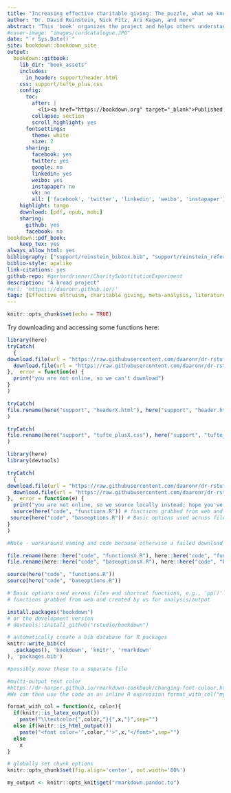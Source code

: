 ```yaml
---
title: "Increasing effective charitable giving: The puzzle, what we know, what we need to know next"
author: "Dr. David Reinstein, Nick Fitz, Ari Kagan, and more"
abstract: "This 'book' organizes the project and helps others understand it and learn from it"
#cover-image: "images/cardcatalogue.JPG"
date: "`r Sys.Date()`"
site: bookdown::bookdown_site
output:
  bookdown::gitbook:
    lib_dir: "book_assets"
    includes:
      in_header: support/header.html
    css: support/tufte_plus.css
    config:
      toc:
        after: |
          <li><a href="https://bookdown.org" target="_blank">Published with bookdown</a></li>
        collapse: section
        scroll_highlight: yes
      fontsettings:
        theme: white
        size: 2
      sharing:
        facebook: yes
        twitter: yes
        google: no
        linkedin: yes
        weibo: yes
        instapaper: no
        vk: no
        all: ['facebook', 'twitter', 'linkedin', 'weibo', 'instapaper']
    highlight: tango
    download: [pdf, epub, mobi]
    sharing:
      github: yes
      facebook: no
bookdown::pdf_book:
    keep_tex: yes
always_allow_html: yes
bibliography: ["support/reinstein_bibtex.bib", "support/reinstein_references.bib"] #this first one should be included in the citr settings; not sure what the second one is
biblio-style: apalike
link-citations: yes
github-repo: #gerhardriener/CharitySubstitutionExperiment
description: "A broad project"
#url: 'https\://daaronr.github.io//'
tags: [Effective altruism, charitable giving, meta-analysis, literature survey, field experiments, lab experiments, experimental design, Psychology, Economics]
---
```



```r
knitr::opts_chunk$set(echo = TRUE)
```


Try downloading and accessing some functions here:
```r

library(here)
tryCatch(
  {
download.file(url = "https://raw.githubusercontent.com/daaronr/dr-rstuff/master/bookdown_template/support/header.html", destfile = here("support", "headerX.html"))
  download.file(url = "https://raw.githubusercontent.com/daaronr/dr-rstuff/master/bookdown_template/support/tufte_plus.css", destfile = here("support", "tufte_plusX.css"))
},  error = function(e) {
  print("you are not online, so we can't download")
}
)

tryCatch(
file.rename(here("support", "headerX.html"), here("support", "header.html"))
)

tryCatch(
file.rename(here("support", "tufte_plusX.css"), here("support", "tufte_plus.css"))
)

```

```r

library(here)
library(devtools)

tryCatch(
  {
download.file(url = "https://raw.githubusercontent.com/daaronr/dr-rstuff/master/functions/functions.R", destfile = here("code", "functionsX.R"))
  download.file(url = "https://raw.githubusercontent.com/daaronr/dr-rstuff/master/functions/baseoptions.R", destfile = here("code", "baseoptionsX.R"))
},  error = function(e) {
  print("you are not online, so we source locally instead; hope you've updated")
  source(here("code", "functions.R")) # functions grabbed from web and created by us for analysis/output
 source(here("code", "baseoptions.R")) # Basic options used across files and shortcut functions, e.g., 'pp()' for print
}
)

#Note - workaround naming and code because otherwise a failed download seems to delete the destination file -- how to fix that? Renaming files?

file.rename(here::here("code", "functionsX.R"), here::here("code", "functions.R"))
file.rename(here::here("code", "baseoptionsX.R"), here::here("code", "baseoptions.R"))

source(here("code", "functions.R"))
source(here("code", "baseoptions.R"))

# Basic options used across files and shortcut functions, e.g., 'pp()' for print
# functions grabbed from web and created by us for analysis/output
```

```r
install.packages("bookdown")
# or the development version
# devtools::install_github("rstudio/bookdown")
```

<!-- note installing packages is mainly removed because this is done in baseoptions.R -->

```r
# automatically create a bib database for R packages
knitr::write_bib(c(
  .packages(), 'bookdown', 'knitr', 'rmarkdown'
), 'packages.bib')
```

```r

#possibly move these to a separate file

#multi-output text color
#https://dr-harper.github.io/rmarkdown-cookbook/changing-font-colour.html#multi-output-text-colour
#We can then use the code as an inline R expression format_with_col("my text", "red")

format_with_col = function(x, color){
  if(knitr::is_latex_output())
    paste("\\textcolor{",color,"}{",x,"}",sep="")
  else if(knitr::is_html_output())
    paste("<font color='",color,"'>",x,"</font>",sep="")
  else
    x
}

```

```r
# globally set chunk options
knitr::opts_chunk$set(fig.align='center', out.width='80%')

my_output <- knitr::opts_knit$get("rmarkdown.pandoc.to")

```

<!--
Can define text blocks here, refer to them again and again if desired
-->

<!-- Global site tag (gtag.js) - Google Analytics -->

<html>

<script async src="https://www.googletagmanager.com/gtag/js?id=G-QLKFNFTGXX"></script>
<script>
  window.dataLayer = window.dataLayer || [];
  function gtag(){dataLayer.push(arguments);}
  gtag('js', new Date());

  gtag('config', 'G-QLKFNFTGXX');
</script>
</html>
